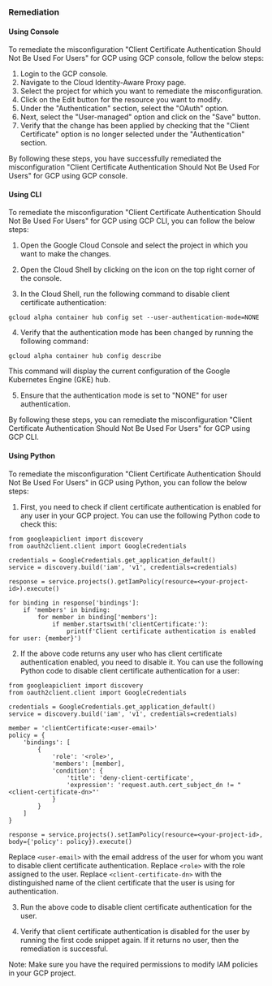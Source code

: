 ### Remediation

#### Using Console

To remediate the misconfiguration "Client Certificate Authentication Should Not Be Used For Users" for GCP using GCP console, follow the below steps:

1. Login to the GCP console.
2. Navigate to the Cloud Identity-Aware Proxy page.
3. Select the project for which you want to remediate the misconfiguration.
4. Click on the Edit button for the resource you want to modify.
5. Under the "Authentication" section, select the "OAuth" option.
6. Next, select the "User-managed" option and click on the "Save" button.
7. Verify that the change has been applied by checking that the "Client Certificate" option is no longer selected under the "Authentication" section.

By following these steps, you have successfully remediated the misconfiguration "Client Certificate Authentication Should Not Be Used For Users" for GCP using GCP console.

#### Using CLI

To remediate the misconfiguration "Client Certificate Authentication Should Not Be Used For Users" for GCP using GCP CLI, you can follow the below steps:

1. Open the Google Cloud Console and select the project in which you want to make the changes.

2. Open the Cloud Shell by clicking on the icon on the top right corner of the console.

3. In the Cloud Shell, run the following command to disable client certificate authentication:

```
gcloud alpha container hub config set --user-authentication-mode=NONE
```

4. Verify that the authentication mode has been changed by running the following command:

```
gcloud alpha container hub config describe
```

This command will display the current configuration of the Google Kubernetes Engine (GKE) hub.

5. Ensure that the authentication mode is set to "NONE" for user authentication.

By following these steps, you can remediate the misconfiguration "Client Certificate Authentication Should Not Be Used For Users" for GCP using GCP CLI.

#### Using Python

To remediate the misconfiguration "Client Certificate Authentication Should Not Be Used For Users" in GCP using Python, you can follow the below steps:

1. First, you need to check if client certificate authentication is enabled for any user in your GCP project. You can use the following Python code to check this:

```
from googleapiclient import discovery
from oauth2client.client import GoogleCredentials

credentials = GoogleCredentials.get_application_default()
service = discovery.build('iam', 'v1', credentials=credentials)

response = service.projects().getIamPolicy(resource=<your-project-id>).execute()

for binding in response['bindings']:
    if 'members' in binding:
        for member in binding['members']:
            if member.startswith('clientCertificate:'):
                print(f'Client certificate authentication is enabled for user: {member}')
```

2. If the above code returns any user who has client certificate authentication enabled, you need to disable it. You can use the following Python code to disable client certificate authentication for a user:

```
from googleapiclient import discovery
from oauth2client.client import GoogleCredentials

credentials = GoogleCredentials.get_application_default()
service = discovery.build('iam', 'v1', credentials=credentials)

member = 'clientCertificate:<user-email>'
policy = {
    'bindings': [
        {
            'role': '<role>',
            'members': [member],
            'condition': {
                'title': 'deny-client-certificate',
                'expression': 'request.auth.cert_subject_dn != "<client-certificate-dn>"'
            }
        }
    ]
}

response = service.projects().setIamPolicy(resource=<your-project-id>, body={'policy': policy}).execute()
```

Replace `<user-email>` with the email address of the user for whom you want to disable client certificate authentication. Replace `<role>` with the role assigned to the user. Replace `<client-certificate-dn>` with the distinguished name of the client certificate that the user is using for authentication.

3. Run the above code to disable client certificate authentication for the user.

4. Verify that client certificate authentication is disabled for the user by running the first code snippet again. If it returns no user, then the remediation is successful.

Note: Make sure you have the required permissions to modify IAM policies in your GCP project.

